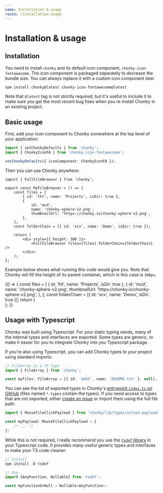 ```yaml
---
name: Installation & usage
route: /installation-usage
---
```



# Installation & usage

## Installation

You need to install `chonky` and its default icon component, `chonky-icon-fontawesome`.
The icon component is packaged separately to decrease the bundle size. You can always
replace it with a custom icon component later.

```bash
npm install chonky@latest chonky-icon-fontawesome@latest
```

Note that `@latest` tag is not strictly required, but it's useful to include it to make
sure you get the most recent bug fixes when you re-install Chonky in an existing
project.

## Basic usage

First, add your icon component to Chonky somewhere at the top level of your application:

```ts
import { setChonkyDefaults } from 'chonky';
import { ChonkyIconFA } from 'chonky-icon-fontawesome';

setChonkyDefaults({ iconComponent: ChonkyIconFA });
```

Then you can use Chonky anywhere:

```tsx
import { FullFileBrowser } from 'chonky';

export const MyFileBrowser = () => {
    const files = [
        { id: 'lht', name: 'Projects', isDir: true },
        {
            id: 'mcd',
            name: 'chonky-sphere-v2.png',
            thumbnailUrl: 'https://chonky.io/chonky-sphere-v2.png',
        },
    ];
    const folderChain = [{ id: 'xcv', name: 'Demo', isDir: true }];

    return (
        <div style={{ height: 300 }}>
            <FullFileBrowser files={files} folderChain={folderChain} />
        </div>
    );
};
```

Example below shows what running this code would give you. Note that Chonky will fill
the height of its parent container, which in this case is `300px`.

<Playground>
    {() => {
        const files = [
            { id: 'lht', name: 'Projects', isDir: true },
            {
                id: 'mcd',
                name: 'chonky-sphere-v2.png',
                thumbnailUrl: 'https://chonky.io/chonky-sphere-v2.png',
            },
        ];
        const folderChain = [{ id: 'xcv', name: 'Demo', isDir: true }];
        return (
            <div style={{ height: 300 }}>
                <FullFileBrowser files={files} folderChain={folderChain} />
            </div>
        );
    }}
</Playground>

## Usage with Typescript

Chonky was built using Typescript. For your static typing needs, many of the internal
types and interfaces are exported. Some types are generic, to make it easier for you
to integrate Chonky into you Typescript package.

If you're also using Typescript, you can add Chonky types to your project using
standard imports:

```ts
// FileArray is a TS type
import { FileArray } from 'chonky';

const myFiles: FileArray = [{ id: 'abD3', name: 'README.txt' }, null];
```

You can see the list of exported types in Chonky's [entrypoint `index.ts` on
GitHub](https://github.com/TimboKZ/Chonky/blob/2.x/packages/chonky/src/index.ts)
(files named `*.types` contain the types). If you need access to types that are not
exported, either [create an issue](https://github.com/TimboKZ/Chonky/issues) or import
them using the full file path:

```ts
import { MouseFileClickPayload } from 'chonky/lib/types/action-payloads.types';

const myPayload: MouseFileClickPayload = {
    /* ... */
};
```

While this is not required, I really recommend you use the [`tsdef` library][tsdef] in
your Typescript code. It provides many useful generic types and interfaces to make your
TS code cleaner:

```ts
// Install
npm install -D tsdef

// Use
import {AnyFunction, Nullable} from 'tsdef';

const myFunctionOrNull = Nullable<AnyFunction>;
```

[tsdef]: https://github.com/joonhocho/tsdef
